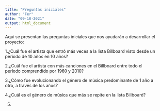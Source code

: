 ```yaml
---
title: "Preguntas iniciales"
author: "Fer"
date: "09-10-2021"
output: html_document
---
```

Aquí se presentan las preguntas iniciales que nos ayudarán a desarrollar el 
proyecto:

1.¿Cuál fue el artista que entró más veces a la lista Billboard visto 
  desde un período de 10 años en 10 años?

2.¿Cuál fue el artista con más canciones en el Billboard entre todo el período 
  comprendido por 1960 y 2010?

3.¿Cómo fue evolucionando el género de música predominante de 1 año a otro, a 
  través de los años?

4.¿Cuál es el género de música que más se repite en la lista Billboard?

5.
